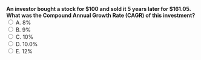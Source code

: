 ::: {.question-block}
<form onsubmit="event.preventDefault(); checkAnswer('module2_mcq_q36')" data-correct-answer="D">
<strong style="display: block;">
An investor bought a stock for $100 and sold it 5 years later for $161.05.  
What was the Compound Annual Growth Rate (CAGR) of this investment?
</strong>
<label><input type="radio" name="module2_mcq_q36" value="A"> A. 8%</label><br>
<label><input type="radio" name="module2_mcq_q36" value="B"> B. 9%</label><br>
<label><input type="radio" name="module2_mcq_q36" value="C"> C. 10%</label><br>
<label><input type="radio" name="module2_mcq_q36" value="D"> D. 10.0%</label><br>
<label><input type="radio" name="module2_mcq_q36" value="E"> E. 12%</label><br>
</form>
<div id="feedback-module2_mcq_q36" class="feedback" data-status="" style="display:none;">
✅ Correct: D. CAGR = \(\left(\dfrac{161.05}{100}\right)^{1/5} - 1 = (1.6105)^{0.2} - 1 \approx 0.10 = 10.0%\).  
This reflects the constant annual growth rate that would transform $100 into $161.05 over 5 years.
</div>
:::
